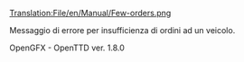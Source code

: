 [[Translation:File/en/Manual/Few-orders.png]]

Messaggio di errore per insufficienza di ordini ad un veicolo.

OpenGFX - OpenTTD ver. 1.8.0